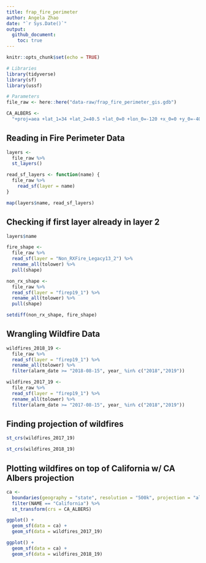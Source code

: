 ```yaml
---
title: frap_fire_perimeter
author: Angela Zhao
date: "`r Sys.Date()`"
output: 
  github_document:
    toc: true
---
```


```r
knitr::opts_chunk$set(echo = TRUE)
```


```r
# Libraries
library(tidyverse)
library(sf)
library(ussf)

# Parameters
file_raw <- here::here("data-raw/frap_fire_perimeter_gis.gdb")

CA_ALBERS <- 
  "+proj=aea +lat_1=34 +lat_2=40.5 +lat_0=0 +lon_0=-120 +x_0=0 +y_0=-4000000 +ellps=WGS84 +datum=WGS84 +units=m +no_defs"

```

## Reading in Fire Perimeter Data

```r

layers <-
  file_raw %>% 
  st_layers()

read_sf_layers <- function(name) {
  file_raw %>% 
    read_sf(layer = name)
}

map(layers$name, read_sf_layers)

```
## Checking if first layer already in layer 2

```r
layers$name

fire_shape <- 
  file_raw %>% 
  read_sf(layer = "Non_RXFire_Legacy13_2") %>% 
  rename_all(tolower) %>% 
  pull(shape)

non_rx_shape <-
  file_raw %>% 
  read_sf(layer = "firep19_1") %>% 
  rename_all(tolower) %>% 
  pull(shape)

setdiff(non_rx_shape, fire_shape)

```


## Wrangling Wildfire Data

```r
wildfires_2018_19 <-
  file_raw %>% 
  read_sf(layer = "firep19_1") %>% 
  rename_all(tolower) %>% 
  filter(alarm_date >= "2018-08-15", year_ %in% c("2018","2019"))

wildfires_2017_19 <-
  file_raw %>% 
  read_sf(layer = "firep19_1") %>% 
  rename_all(tolower) %>% 
  filter(alarm_date >= "2017-08-15", year_ %in% c("2018","2019"))
```

## Finding projection of wildfires

```r
st_crs(wildfires_2017_19)

st_crs(wildfires_2018_19)

```

## Plotting wildfires on top of California w/ CA Albers projection

```r
ca <-
  boundaries(geography = "state", resolution = "500k", projection = "albers") %>% 
  filter(NAME == "California") %>% 
  st_transform(crs = CA_ALBERS)

ggplot() +
  geom_sf(data = ca) +
  geom_sf(data = wildfires_2017_19)

ggplot() +
  geom_sf(data = ca) +
  geom_sf(data = wildfires_2018_19)


```
